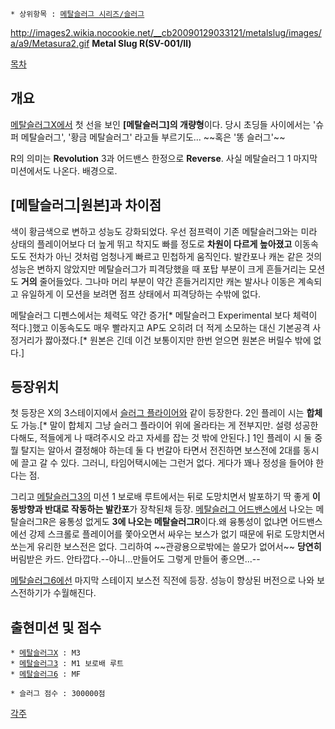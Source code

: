  * 상위항목 : [[메탈슬러그 시리즈/슬러그]]

http://images2.wikia.nocookie.net/__cb20090129033121/metalslug/images/a/a9/Metasura2.gif
'''Metal Slug R(SV-001/Ⅱ)'''

[[목차]]

== 개요 ==
[[메탈슬러그X]]에서 첫 선을 보인 '''[메탈슬러그]의 개량형'''이다. 당시 초딩들 사이에서는 '슈퍼 메탈슬러그', '황금 메탈슬러그' 라고들 부르기도... ~~혹은 '똥 슬러그'~~

R의 의미는 '''Revolution''' 3과 어드밴스 한정으로 '''Reverse'''.
사실 메탈슬러그 1 마지막 미션에서도 나온다. 배경으로.
== [메탈슬러그|원본]과 차이점 ==
색이 황금색으로 변하고 성능도 강화되었다. 우선 점프력이 기존 메탈슬러그와는 미라 상태의 플레이어보다 더 높게 뛰고 착지도 빠를 정도로 '''차원이 다르게 높아졌고''' 이동속도도 전차가 아닌 것처럼 엄청나게 빠르고 민첩하게 움직인다. 발칸포나 캐논 같은 것의 성능은 변하지 않았지만 메탈슬러그가 피격당했을 때 포탑 부분이 크게 흔들거리는 모션도 '''거의''' 줄어들었다. 그나마 머리 부분이 약간 흔들거리지만 캐논 발사나 이동은 계속되고 유일하게 이 모션을 보려면 점프 상태에서 피격당하는 수밖에 없다.

메탈슬러그 디펜스에서는 체력도 약간 증가[* 메탈슬러그 Experimental 보다 체력이 적다.]했고 이동속도도 매우 빨라지고 AP도 오히려 더 적게 소모하는 대신 기본공격 사정거리가 짫아졌다.[* 원본은 긴데 이건 보통이지만 한번 얻으면 원본은 버릴수 밖에 없다.]

== 등장위치 ==
첫 등장은 X의 3스테이지에서 [[슬러그 플라이어]]와 같이 등장한다. 2인 플레이 시는 '''합체'''도 가능.[* 말이 합체지 그냥 슬러그 플라이어 위에 올라타는 게 전부지만. 설령 성공한다해도, 적들에게 나 때려주시오 라고 자세를 잡는 것 밖에 안된다.] 1인 플레이 시 둘 중 뭘 탈지는 알아서 결정해야 하는데 둘 다 번갈아 타면서 전진하면 보스전에 2대를 동시에 끌고 갈 수 있다. 그러니, 타임어택시에는 그런거 없다. 게다가 꽤나 정성을 들어야 한다는 점.

그리고 [[메탈슬러그3]]의 미션 1 보로배 루트에서는 뒤로 도망치면서 발포하기 딱 좋게 '''이동방향과 반대로 작동하는 발칸포'''가 장착된채 등장. [[메탈슬러그 어드밴스]]에서 나오는 메탈슬러그R은 융통성 없게도 '''3에 나오는 메탈슬러그R'''이다.왜 융통성이 없냐면 어드밴스에선 강제 스크롤로 플레이어를 쫓아오면서 싸우는 보스가 없기 때문에 뒤로 도망치면서 쏘는게 유리한 보스전은 없다. 그리하여 ~~관광용으로밖에는 쓸모가 없어서~~ '''당연히''' 버림받은 카드. 안타깝다.--아니...만들어도 그렇게 만들어 좋으면...--

[[메탈슬러그6]]에선 마지막 스테이지 보스전 직전에 등장. 성능이 향상된 버전으로 나와 보스전하기가 수월해진다.

== 출현미션 및 점수 ==
 * [[메탈슬러그X]] : M3
 * [[메탈슬러그3]] : M1 보로배 루트
 * [[메탈슬러그6]] : MF

 * 슬러그 점수 : 300000점

[[각주]]
